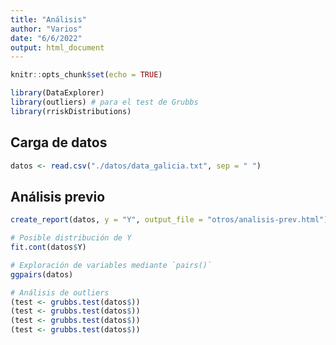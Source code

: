 ```yaml
---
title: "Análisis"
author: "Varios"
date: "6/6/2022"
output: html_document
---
```


```r
knitr::opts_chunk$set(echo = TRUE)

library(DataExplorer)
library(outliers) # para el test de Grubbs
library(rriskDistributions)
```

## Carga de datos

```r
datos <- read.csv("./datos/data_galicia.txt", sep = " ")
```


## Análisis previo

```r
create_report(datos, y = "Y", output_file = "otros/analisis-prev.html")

# Posible distribución de Y
fit.cont(datos$Y)
```

```r
# Exploración de variables mediante `pairs()`
ggpairs(datos)
```

```r
# Análisis de outliers
(test <- grubbs.test(datos$))
(test <- grubbs.test(datos$))
(test <- grubbs.test(datos$))
(test <- grubbs.test(datos$))
```
